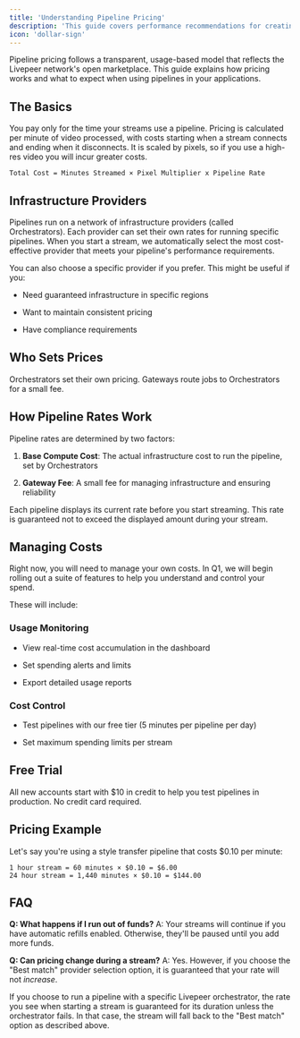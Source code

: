 ```yaml
---
title: 'Understanding Pipeline Pricing'
description: 'This guide covers performance recommendations for creating real-time video pipelines.'
icon: 'dollar-sign'
---
```


Pipeline pricing follows a transparent, usage-based model that reflects the Livepeer network's open marketplace. This guide explains how pricing works and what to expect when using pipelines in your applications.

## The Basics

You pay only for the time your streams use a pipeline. Pricing is calculated per minute of video processed, with costs starting when a stream connects and ending when it disconnects. It is scaled by pixels, so if you use a high-res video you will incur greater costs.

```
Total Cost = Minutes Streamed × Pixel Multiplier x Pipeline Rate
```

## Infrastructure Providers

Pipelines run on a network of infrastructure providers (called Orchestrators). Each provider can set their own rates for running specific pipelines. When you start a stream, we automatically select the most cost-effective provider that meets your pipeline's performance requirements.

You can also choose a specific provider if you prefer. This might be useful if you:

* Need guaranteed infrastructure in specific regions

* Want to maintain consistent pricing

* Have compliance requirements

## Who Sets Prices

Orchestrators set their own pricing. Gateways route jobs to Orchestrators for a small fee.

## How Pipeline Rates Work

Pipeline rates are determined by two factors:

1. **Base Compute Cost**: The actual infrastructure cost to run the pipeline, set by Orchestrators

2. **Gateway Fee**: A small fee for managing infrastructure and ensuring reliability

Each pipeline displays its current rate before you start streaming. This rate is guaranteed not to exceed the displayed amount during your stream.

## Managing Costs

Right now, you will need to manage your own costs. In Q1, we will begin rolling out a suite of features to help you understand and control your spend.

These will include:

### Usage Monitoring

* View real-time cost accumulation in the dashboard

* Set spending alerts and limits

* Export detailed usage reports

### Cost Control

* Test pipelines with our free tier (5 minutes per pipeline per day)

* Set maximum spending limits per stream

## Free Trial

All new accounts start with $10 in credit to help you test pipelines in production. No credit card required.

## Pricing Example

Let's say you're using a style transfer pipeline that costs $0.10 per minute:

```
1 hour stream = 60 minutes × $0.10 = $6.00
24 hour stream = 1,440 minutes × $0.10 = $144.00
```

## FAQ

**Q: What happens if I run out of funds?**
A: Your streams will continue if you have automatic refills enabled. Otherwise, they'll be paused until you add more funds.

**Q: Can pricing change during a stream?**
A: Yes. However, if you choose the "Best match" provider selection option, it is guaranteed that your rate will not *increase*.

If you choose to run a pipeline with a specific Livepeer orchestrator, the rate you see when starting a stream is guaranteed for its duration unless the orchestrator fails. In that case, the stream will fall back to the "Best match" option as described above.